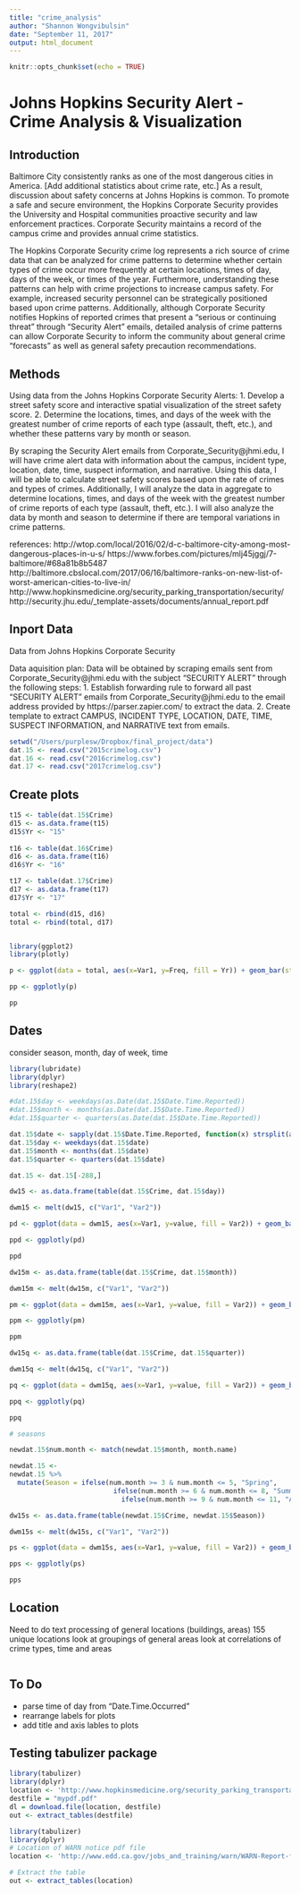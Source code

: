 ```yaml
---
title: "crime_analysis"
author: "Shannon Wongvibulsin"
date: "September 11, 2017"
output: html_document
---
```


```r
knitr::opts_chunk$set(echo = TRUE)
```

# Johns Hopkins Security Alert - Crime Analysis & Visualization

## Introduction

Baltimore City consistently ranks as one of the most dangerous cities in America. [Add additional statistics about crime rate, etc.] As a result, discussion about safety concerns at Johns Hopkins is common. To promote a safe and secure environment, the Hopkins Corporate Security provides the University and Hospital communities proactive security and law enforcement practices. Corporate Security maintains a record of the campus crime and provides annual crime statistics. 

The Hopkins Corporate Security crime log represents a rich source of crime data that can be analyzed for crime patterns to determine whether certain types of crime occur more frequently at certain locations, times of day, days of the week, or times of the year. Furthermore, understanding these patterns can help with crime projections to increase campus safety. For example, increased security personnel can be strategically positioned based upon crime patterns. Additionally, although Corporate Security notifies Hopkins of reported crimes that present a “serious or continuing threat” through “Security Alert” emails, detailed analysis of crime patterns can allow Corporate Security to inform the community about general crime “forecasts” as well as general safety precaution recommendations.

## Methods

Using data from the Johns Hopkins Corporate Security Alerts:
1. Develop a street safety score and interactive spatial visualization of the street safety score. 
2. Determine the locations, times, and days of the week with the greatest number of crime reports of each type (assault, theft, etc.), and whether these patterns vary by month or season.

By scraping the Security Alert emails from Corporate_Security@jhmi.edu, I will have crime alert data with information about the campus, incident type, location, date, time, suspect information, and narrative. Using this data, I will be able to calculate street safety scores based upon the rate of crimes and types of crimes. Additionally, I will analyze the data in aggregate to determine locations, times, and days of the week with the greatest number of crime reports of each type (assault, theft, etc.). I will also analyze the data by month and season to determine if there are temporal variations in crime patterns.

references:
http://wtop.com/local/2016/02/d-c-baltimore-city-among-most-dangerous-places-in-u-s/
https://www.forbes.com/pictures/mlj45jggj/7-baltimore/#68a81b8b5487
http://baltimore.cbslocal.com/2017/06/16/baltimore-ranks-on-new-list-of-worst-american-cities-to-live-in/ 
http://www.hopkinsmedicine.org/security_parking_transportation/security/
http://security.jhu.edu/_template-assets/documents/annual_report.pdf

## Inport Data
Data from Johns Hopkins Corporate Security

Data aquisition plan: Data will be obtained by scraping emails sent from Corporate_Security@jhmi.edu with the subject “SECURITY ALERT” through the following steps:
1. Establish forwarding rule to forward all past “SECURITY ALERT” emails from Corporate_Security@jhmi.edu to the email address provided by https://parser.zapier.com/ to extract the data.
2. Create template to extract CAMPUS, INCIDENT TYPE, LOCATION, DATE, TIME, SUSPECT INFORMATION, and NARRATIVE text from emails.

```r
setwd("/Users/purplesw/Dropbox/final_project/data")
dat.15 <- read.csv("2015crimelog.csv")
dat.16 <- read.csv("2016crimelog.csv")
dat.17 <- read.csv("2017crimelog.csv")
```
## Create plots
```r

t15 <- table(dat.15$Crime)
d15 <- as.data.frame(t15)
d15$Yr <- "15"
  
t16 <- table(dat.16$Crime)
d16 <- as.data.frame(t16)
d16$Yr <- "16"

t17 <- table(dat.17$Crime)
d17 <- as.data.frame(t17)
d17$Yr <- "17"

total <- rbind(d15, d16)
total <- rbind(total, d17)


library(ggplot2)
library(plotly)

p <- ggplot(data = total, aes(x=Var1, y=Freq, fill = Yr)) + geom_bar(stat="identity", position=position_dodge()) + theme(axis.text.x = element_text(angle = 90, hjust = 1))

pp <- ggplotly(p) 

pp


```

## Dates
consider season, month, day of week, time

```r
library(lubridate)
library(dplyr)
library(reshape2)

#dat.15$day <- weekdays(as.Date(dat.15$Date.Time.Reported))
#dat.15$month <- months(as.Date(dat.15$Date.Time.Reported))
#dat.15$quarter <- quarters(as.Date(dat.15$Date.Time.Reported))

dat.15$date <- sapply(dat.15$Date.Time.Reported, function(x) strsplit(as.character(x), " ")[[1]][1]) %>% mdy()
dat.15$day <- weekdays(dat.15$date)
dat.15$month <- months(dat.15$date)
dat.15$quarter <- quarters(dat.15$date)

dat.15 <- dat.15[-288,]

dw15 <- as.data.frame(table(dat.15$Crime, dat.15$day))

dwm15 <- melt(dw15, c("Var1", "Var2"))

pd <- ggplot(data = dwm15, aes(x=Var1, y=value, fill = Var2)) + geom_bar(stat="identity", position=position_dodge()) + theme(axis.text.x = element_text(angle = 90, hjust = 1))

ppd <- ggplotly(pd) 

ppd

dw15m <- as.data.frame(table(dat.15$Crime, dat.15$month))

dwm15m <- melt(dw15m, c("Var1", "Var2"))

pm <- ggplot(data = dwm15m, aes(x=Var1, y=value, fill = Var2)) + geom_bar(stat="identity", position=position_dodge()) + theme(axis.text.x = element_text(angle = 90, hjust = 1))

ppm <- ggplotly(pm) 

ppm

dw15q <- as.data.frame(table(dat.15$Crime, dat.15$quarter))

dwm15q <- melt(dw15q, c("Var1", "Var2"))

pq <- ggplot(data = dwm15q, aes(x=Var1, y=value, fill = Var2)) + geom_bar(stat="identity", position=position_dodge()) + theme(axis.text.x = element_text(angle = 90, hjust = 1))

ppq <- ggplotly(pq) 

ppq

# seasons

newdat.15$num.month <- match(newdat.15$month, month.name)

newdat.15 <-
newdat.15 %>%
  mutate(Season = ifelse(num.month >= 3 & num.month <= 5, "Spring", 
                          ifelse(num.month >= 6 & num.month <= 8, "Summer",
                            ifelse(num.month >= 9 & num.month <= 11, "Autumn", "Winter"))))

dw15s <- as.data.frame(table(newdat.15$Crime, newdat.15$Season))

dwm15s <- melt(dw15s, c("Var1", "Var2"))

ps <- ggplot(data = dwm15s, aes(x=Var1, y=value, fill = Var2)) + geom_bar(stat="identity", position=position_dodge()) + theme(axis.text.x = element_text(angle = 90, hjust = 1))

pps <- ggplotly(ps) 

pps

```

## Location
Need to do text processing of general locations (buildings, areas)
155 unique locations 
look at groupings of general areas
look at correlations of crime types, time and areas
```r

```

## To Do
- parse time of day from "Date.Time.Occurred"
- rearrange labels for plots
- add title and axis lables to plots


## Testing tabulizer package

```r

library(tabulizer)
library(dplyr)
location <- 'http://www.hopkinsmedicine.org/security_parking_transportation/_downloads/2017.60%20day%20Crime%20Log.pdf'
destfile = "mypdf.pdf"
dl = download.file(location, destfile)
out <- extract_tables(destfile)

library(tabulizer)
library(dplyr)
# Location of WARN notice pdf file
location <- 'http://www.edd.ca.gov/jobs_and_training/warn/WARN-Report-for-7-1-2016-to-10-25-2016.pdf'

# Extract the table
out <- extract_tables(location)
```


